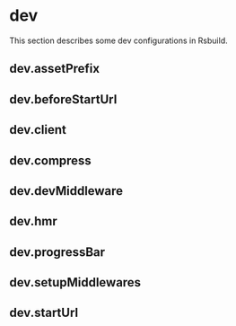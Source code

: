 # dev

This section describes some dev configurations in Rsbuild.

## dev.assetPrefix


<AssetPrefix />

## dev.beforeStartUrl


<BeforeStartUrl />

## dev.client


<Client />

## dev.compress


<Compress />

## dev.devMiddleware


<DevMiddleware />

## dev.hmr


<Hmr />

## dev.progressBar


<ProgressBar />

## dev.setupMiddlewares


<SetupMiddlewares />

## dev.startUrl


<StartUrl />
